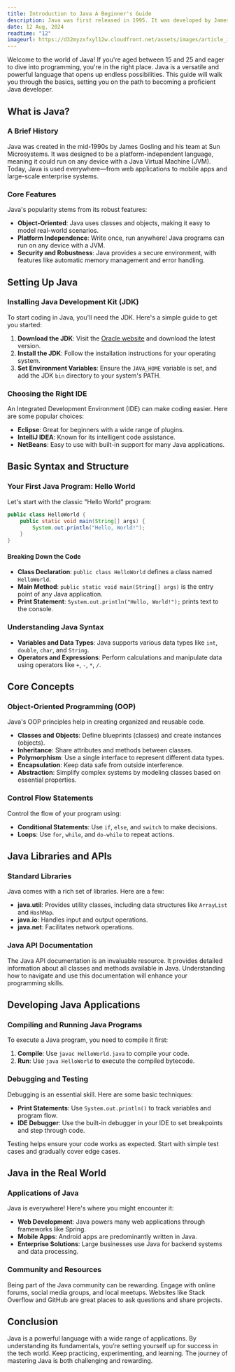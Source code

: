 ```yaml
---
title: Introduction to Java A Beginner's Guide
description: Java was first released in 1995. It was developed by James Gosling and a team of engineers at Sun Microsystems later acquired by Oracle Corporation.
date: 12 Aug, 2024
readtime: "12"
imageurl: https://d32myzxfxyl12w.cloudfront.net/assets/images/article_images/c0bded22014762e10969d96c9bd5a804d997ff77.webp
---
```


Welcome to the world of Java! If you're aged between 15 and 25 and eager to dive into programming, you're in the right place. Java is a versatile and powerful language that opens up endless possibilities. This guide will walk you through the basics, setting you on the path to becoming a proficient Java developer.

## What is Java?

### A Brief History

Java was created in the mid-1990s by James Gosling and his team at Sun Microsystems. It was designed to be a platform-independent language, meaning it could run on any device with a Java Virtual Machine (JVM). Today, Java is used everywhere—from web applications to mobile apps and large-scale enterprise systems.

### Core Features

Java's popularity stems from its robust features:

- **Object-Oriented**: Java uses classes and objects, making it easy to model real-world scenarios.
- **Platform Independence**: Write once, run anywhere! Java programs can run on any device with a JVM.
- **Security and Robustness**: Java provides a secure environment, with features like automatic memory management and error handling.

## Setting Up Java

### Installing Java Development Kit (JDK)

To start coding in Java, you'll need the JDK. Here's a simple guide to get you started:

1. **Download the JDK**: Visit the [Oracle website](https://www.oracle.com/java/technologies/javase-downloads.html) and download the latest version.
2. **Install the JDK**: Follow the installation instructions for your operating system.
3. **Set Environment Variables**: Ensure the `JAVA_HOME` variable is set, and add the JDK `bin` directory to your system's PATH.

### Choosing the Right IDE

An Integrated Development Environment (IDE) can make coding easier. Here are some popular choices:

- **Eclipse**: Great for beginners with a wide range of plugins.
- **IntelliJ IDEA**: Known for its intelligent code assistance.
- **NetBeans**: Easy to use with built-in support for many Java applications.

## Basic Syntax and Structure

### Your First Java Program: Hello World

Let's start with the classic "Hello World" program:

```java
public class HelloWorld {
    public static void main(String[] args) {
        System.out.println("Hello, World!");
    }
}
```

#### Breaking Down the Code

- **Class Declaration**: `public class HelloWorld` defines a class named `HelloWorld`.
- **Main Method**: `public static void main(String[] args)` is the entry point of any Java application.
- **Print Statement**: `System.out.println("Hello, World!");` prints text to the console.

### Understanding Java Syntax

- **Variables and Data Types**: Java supports various data types like `int`, `double`, `char`, and `String`.
- **Operators and Expressions**: Perform calculations and manipulate data using operators like `+`, `-`, `*`, `/`.

## Core Concepts

### Object-Oriented Programming (OOP)

Java's OOP principles help in creating organized and reusable code.

- **Classes and Objects**: Define blueprints (classes) and create instances (objects).
- **Inheritance**: Share attributes and methods between classes.
- **Polymorphism**: Use a single interface to represent different data types.
- **Encapsulation**: Keep data safe from outside interference.
- **Abstraction**: Simplify complex systems by modeling classes based on essential properties.

### Control Flow Statements

Control the flow of your program using:

- **Conditional Statements**: Use `if`, `else`, and `switch` to make decisions.
- **Loops**: Use `for`, `while`, and `do-while` to repeat actions.

## Java Libraries and APIs

### Standard Libraries

Java comes with a rich set of libraries. Here are a few:

- **java.util**: Provides utility classes, including data structures like `ArrayList` and `HashMap`.
- **java.io**: Handles input and output operations.
- **java.net**: Facilitates network operations.

### Java API Documentation

The Java API documentation is an invaluable resource. It provides detailed information about all classes and methods available in Java. Understanding how to navigate and use this documentation will enhance your programming skills.

## Developing Java Applications

### Compiling and Running Java Programs

To execute a Java program, you need to compile it first:

1. **Compile**: Use `javac HelloWorld.java` to compile your code.
2. **Run**: Use `java HelloWorld` to execute the compiled bytecode.

### Debugging and Testing

Debugging is an essential skill. Here are some basic techniques:

- **Print Statements**: Use `System.out.println()` to track variables and program flow.
- **IDE Debugger**: Use the built-in debugger in your IDE to set breakpoints and step through code.

Testing helps ensure your code works as expected. Start with simple test cases and gradually cover edge cases.

## Java in the Real World

### Applications of Java

Java is everywhere! Here's where you might encounter it:

- **Web Development**: Java powers many web applications through frameworks like Spring.
- **Mobile Apps**: Android apps are predominantly written in Java.
- **Enterprise Solutions**: Large businesses use Java for backend systems and data processing.

### Community and Resources

Being part of the Java community can be rewarding. Engage with online forums, social media groups, and local meetups. Websites like Stack Overflow and GitHub are great places to ask questions and share projects.

## Conclusion

Java is a powerful language with a wide range of applications. By understanding its fundamentals, you’re setting yourself up for success in the tech world. Keep practicing, experimenting, and learning. The journey of mastering Java is both challenging and rewarding.